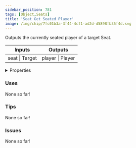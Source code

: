 ```yaml
---
sidebar_position: 781
tags: [Object,Seats]
title: 'Seat Get Seated Player'
image: /img/chip/7fc01b3a-3f44-4cf1-ad2d-d5898fb35f4d.svg
---
```


Outputs the currently seated player of a target Seat.



<IChip uuid="7fc01b3a-3f44-4cf1-ad2d-d5898fb35f4d"/>

<table><thead><tr><th>Inputs</th><th>Outputs</th></tr></thead><tbody><tr><td>seat | Target</td><td>player | Player</td></tr></tbody></table>

<details>
  <summary>Properties</summary>
  <div>
    <div>
    <table>
      <tbody>
        <tr>
          <td>Is beta required?</td>
          <td>No</td>
        </tr>
        <tr>
          <td>Is chip a trolling risk?</td>
          <td>No</td>
        </tr>
        <tr>
          <td>Is chip a role assignment risk?</td>
          <td>No</td>
        </tr>
        <tr>
          <td>Chip UUID</td>
          <td>7fc01b3a-3f44-4cf1-ad2d-d5898fb35f4d</td>
        </tr>
        <tr>
          <td>Room availability</td>
          <td>Available everywhere</td>
        </tr>
      </tbody>
    </table>
    </div>
  </div>
</details>

### Uses

None so far!

### Tips

None so far!

### Issues

None so far!